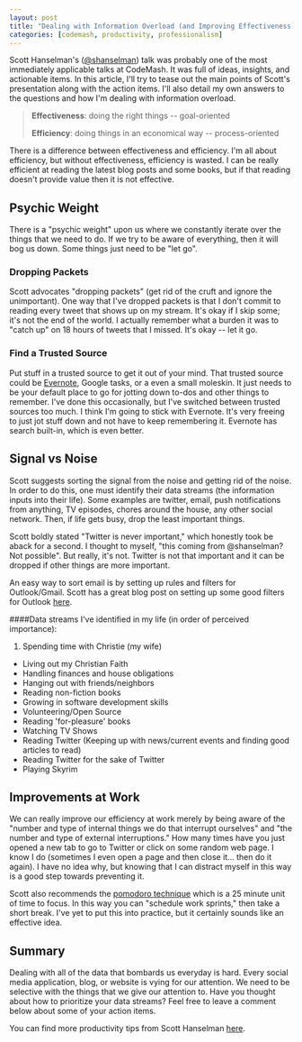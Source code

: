 ---
layout: post
title: "Dealing with Information Overload (and Improving Effectiveness) - The Takeaway"
categories: [codemash, productivity, professionalism]
---
Scott Hanselman's ([@shanselman](https://twitter.com/#!/shanselman)) talk was probably one of the most immediately applicable talks at CodeMash. It was full of ideas, insights, and actionable items. In this article, I'll try to tease out the main points of Scott's presentation along with the action items. I'll also detail my own answers to the questions and how I'm dealing with information overload.

> **Effectiveness**: doing the right things -- goal-oriented
>
> **Efficiency**: doing things in an economical way -- process-oriented

There is a difference between effectiveness and efficiency. I'm all about efficiency, but without effectiveness, efficiency is wasted. I can be really efficient at reading the latest blog posts and some books, but if that reading doesn't provide value then it is not effective.

## Psychic Weight
There is a "psychic weight" upon us where we constantly iterate over the things that we need to do. If we try to be aware of everything, then it will bog us down. Some things just need to be "let go".
### Dropping Packets
Scott advocates "dropping packets" (get rid of the cruft and ignore the unimportant). One way that I've dropped packets is that I don't commit to reading every tweet that shows up on my stream. It's okay if I skip some; it's not the end of the world. I actually remember what a burden it was to "catch up" on 18 hours of tweets that I missed. It's okay -- let it go.
### Find a Trusted Source
Put stuff in a trusted source to get it out of your mind. That trusted source could be [Evernote][evernote], Google tasks, or a even a small moleskin. It just needs to be your default place to go for jotting down to-dos and other things to remember. I've done this occasionally, but I've switched between trusted sources too much. I think I'm going to stick with Evernote. It's very freeing to just jot stuff down and not have to keep remembering it. Evernote has search built-in, which is even better.

## Signal vs Noise
Scott suggests sorting the signal from the noise and getting rid of the noise. In order to do this, one must identify their data streams (the information inputs into their life). Some examples are twitter, email, push notifications from anything, TV episodes, chores around the house, any other social network. Then, if life gets busy, drop the least important things.

Scott boldly stated "Twitter is never important," which honestly took be aback for a second. I thought to myself, "this coming from @shanselman? Not possible". But really, it's not. Twitter is not that important and it can be dropped if other things are more important.

An easy way to sort email is by setting up rules and filters for Outlook/Gmail. Scott has a great blog post on setting up some good filters for Outlook [here][filters].

####Data streams I've identified in my life (in order of perceived importance):

1. Spending time with Christie (my wife)
*  Living out my Christian Faith
*  Handling finances and house obligations
*  Hanging out with friends/neighbors
*  Reading non-fiction books
*  Growing in software development skills
*  Volunteering/Open Source
*  Reading 'for-pleasure' books
*  Watching TV Shows
*  Reading Twitter (Keeping up with news/current events and finding good articles to read)
*  Reading Twitter for the sake of Twitter
*  Playing Skyrim

## Improvements at Work

We can really improve our efficiency at work merely by being aware of the "number and type of internal things we do that interrupt ourselves" and "the number and type of external interruptions." How many times have you just opened a new tab to go to Twitter or click on some random web page. I know I do (sometimes I even open a page and then close it... then do it again). I have no idea why, but knowing that I can distract myself in this way is a good step towards preventing it.

Scott also recommends the [pomodoro technique][pomodoro] which is a 25 minute unit of time to focus. In this way you can "schedule work sprints," then take a short break. I've yet to put this into practice, but it certainly sounds like an effective idea.

## Summary

Dealing with all of the data that bombards us everyday is hard. Every social media application, blog, or website is vying for our attention. We need to be selective with the things that we give our attention to. Have you thought about how to prioritize your data streams? Feel free to leave a comment below about some of your action items.

You can find more productivity tips from Scott Hanselman [here][productivity-posts].

[filters]: http://www.hanselman.com/blog/TheThreeMostImportantOutlookRulesForProcessingMail.aspx
[evernote]: http://www.evernote.com
[pomodoro]: http://www.pomodorotechnique.com/
[productivity-posts]: http://www.hanselman.com/blog/CategoryView.aspx?category=Productivity

